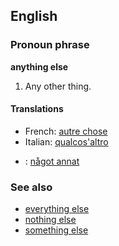 ==English==
===Pronoun phrase===
'''anything else'''

#Any other thing.

====Translations====
*French: [[autre chose]]
*Italian: [[qualcos'altro]]
* {{sv}} : [[något annat]]

===See also===
*[[everything else]]
*[[nothing else]]
*[[something else]]